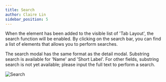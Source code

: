 ```yaml
---
title: Search
author: Claire Lin
sidebar_position: 5
---
```



<SubTitle text="Search Element with all fields." />
<Reader text="User" />

When the element has been added to the visible list of 'Tab Layout', the search function will be enabled. By clicking on the search bar, you can find a list of elements that allows you to perform searches.

The search modal has the same format as the detail modal. Substring search is available for 'Name' and 'Short Label'. For other fields, substring search is not yet available; please input the full text to perform a search.

![Search](/img/labimotion/search.png)

